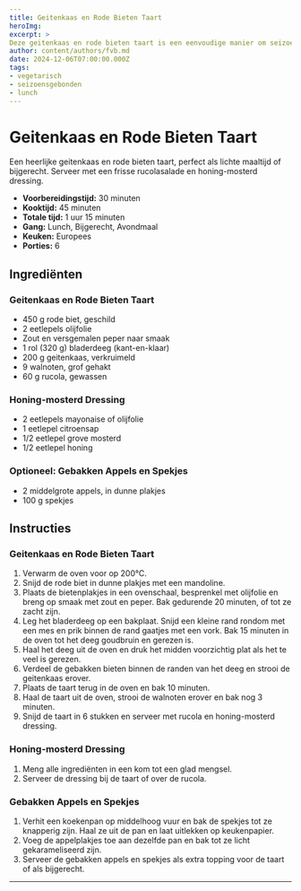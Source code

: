 ```yaml
---
title: Geitenkaas en Rode Bieten Taart
heroImg:
excerpt: >
Deze geitenkaas en rode bieten taart is een eenvoudige manier om seizoensproducten te gebruiken. Ideaal voor lunch, als bijgerecht of lichte avondmaaltijd.
author: content/authors/fvb.md
date: 2024-12-06T07:00:00.000Z
tags:
- vegetarisch
- seizoensgebonden
- lunch
---
```

# Geitenkaas en Rode Bieten Taart

Een heerlijke geitenkaas en rode bieten taart, perfect als lichte maaltijd of bijgerecht. Serveer met een frisse rucolasalade en honing-mosterd dressing.

- **Voorbereidingstijd:** 30 minuten
- **Kooktijd:** 45 minuten
- **Totale tijd:** 1 uur 15 minuten
- **Gang:** Lunch, Bijgerecht, Avondmaal
- **Keuken:** Europees
- **Porties:** 6

## Ingrediënten

### Geitenkaas en Rode Bieten Taart
- 450 g rode biet, geschild
- 2 eetlepels olijfolie
- Zout en versgemalen peper naar smaak
- 1 rol (320 g) bladerdeeg (kant-en-klaar)
- 200 g geitenkaas, verkruimeld
- 9 walnoten, grof gehakt
- 60 g rucola, gewassen

### Honing-mosterd Dressing
- 2 eetlepels mayonaise of olijfolie
- 1 eetlepel citroensap
- 1/2 eetlepel grove mosterd
- 1/2 eetlepel honing

### Optioneel: Gebakken Appels en Spekjes
- 2 middelgrote appels, in dunne plakjes
- 100 g spekjes

## Instructies

### Geitenkaas en Rode Bieten Taart
1. Verwarm de oven voor op 200°C.
2. Snijd de rode biet in dunne plakjes met een mandoline.
3. Plaats de bietenplakjes in een ovenschaal, besprenkel met olijfolie en breng op smaak met zout en peper. Bak gedurende 20 minuten, of tot ze zacht zijn.
4. Leg het bladerdeeg op een bakplaat. Snijd een kleine rand rondom met een mes en prik binnen de rand gaatjes met een vork. Bak 15 minuten in de oven tot het deeg goudbruin en gerezen is.
5. Haal het deeg uit de oven en druk het midden voorzichtig plat als het te veel is gerezen.
6. Verdeel de gebakken bieten binnen de randen van het deeg en strooi de geitenkaas erover.
7. Plaats de taart terug in de oven en bak 10 minuten.
8. Haal de taart uit de oven, strooi de walnoten erover en bak nog 3 minuten.
9. Snijd de taart in 6 stukken en serveer met rucola en honing-mosterd dressing.

### Honing-mosterd Dressing
1. Meng alle ingrediënten in een kom tot een glad mengsel.
2. Serveer de dressing bij de taart of over de rucola.

### Gebakken Appels en Spekjes
1. Verhit een koekenpan op middelhoog vuur en bak de spekjes tot ze knapperig zijn. Haal ze uit de pan en laat uitlekken op keukenpapier.
2. Voeg de appelplakjes toe aan dezelfde pan en bak tot ze licht gekarameliseerd zijn.
3. Serveer de gebakken appels en spekjes als extra topping voor de taart of als bijgerecht.

---